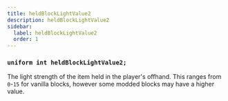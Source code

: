 ```yaml
---
title: heldBlockLightValue2
description: heldBlockLightValue2
sidebar:
  label: heldBlockLightValue2
  order: 1
---
```


### `uniform int heldBlockLightValue2;`
The light strength of the item held in the player's offhand. This ranges from `0`-`15` for vanilla blocks, however some modded blocks may have a higher value.
